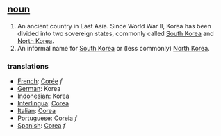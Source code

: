 == [[noun]] ==
#An ancient country in East Asia.  Since World War II, Korea has been divided into two sovereign states, commonly called [[South Korea]] and [[North Korea]].
#An informal name for [[South Korea]] or (less commonly) [[North Korea]].

=== translations ===
*[[French]]: [[Corée]] ''f''
*[[German]]: Korea
*[[Indonesian]]: Korea
*[[Interlingua]]: [[Corea]]
*[[Italian]]: [[Corea]]
*[[Portuguese]]: [[Coreia]] ''f''
*[[Spanish]]: [[Corea]] ''f''